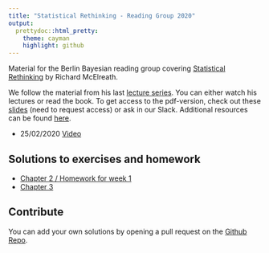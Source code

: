 ```yaml
---
title: "Statistical Rethinking - Reading Group 2020"
output:   
  prettydoc::html_pretty:
    theme: cayman
    highlight: github
---
```


Material for the Berlin Bayesian reading group covering [Statistical Rethinking](https://xcelab.net/rm/statistical-rethinking/) by Richard McElreath.

We follow the material from his last [lecture series](https://github.com/rmcelreath/statrethinking_winter2019). You can either watch his lectures or read the book. To get access to the pdf-version, check out these [slides](https://docs.google.com/presentation/d/1-dbUYuFJ5QH8ARBP_TD3-Ydy_8LL2vhCsNpdcvbbBLA/edit?usp=sharing) (need to request access) or ask in our Slack. Additional resources can be found [here](additional_resources.html).

- 25/02/2020 [Video](https://www.youtube.com/watch?v=XoVtOAN0htU&list=PLDcUM9US4XdNM4Edgs7weiyIguLSToZRI&index=2) 


## Solutions to exercises and homework

- [Chapter 2 / Homework for week 1](chapter_2/callander/homework.html)
- [Chapter 3](chapter_3/chapter3_ex.html)


## Contribute
You can add your own solutions by opening a pull request on the [Github Repo](https://github.com/corriebar/statrethinking_reading_group).